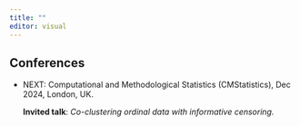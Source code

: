 ---
title: ""
editor: visual
---

## Conferences

-   NEXT: Computational and Methodological Statistics (CMStatistics), Dec 2024, London, UK.

    **Invited talk**: *Co-clustering ordinal data with informative censoring.*
